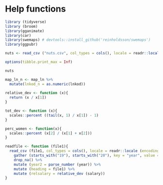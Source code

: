 # Help functions

```r
library (tidyverse) 
library (broom) 
library(gganimate)  
library(car)
library(swemaps) # devtools::install_github('reinholdsson/swemaps')
library(ggpubr)

nuts <- read_csv ("nuts.csv", col_types = cols(), locale = readr::locale (encoding = "UTF-8"), na = c("..", "NA"))

options(tibble.print_max = Inf)

nuts

map_ln_n <- map_ln %>%
  mutate(lnkod_n = as.numeric(lnkod)) 
  
relative_dev <- function (x){  
  return (x / x[1])  
}  

tot_dev <- function (x){  
  scales::percent ((tail(x, 1) / x[1]) - 1)  
}  

perc_women <- function(x){  
  scales::percent (x[2] / (x[1] + x[2]))  
}   

readfile <- function (file1){  
  read_csv (file1, col_types = cols(), locale = readr::locale (encoding = "latin1"), na = c("..", "NA")) %>%  
    gather (starts_with("19"), starts_with("20"), key = "year", value = salary) %>%  
	drop_na() %>%  
    mutate (year2 = parse_number (year)) %>%  
    mutate (heading = file1) %>%  
    mutate (relsalary = relative_dev (salary))  
}
```

